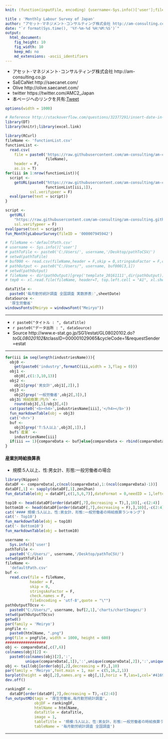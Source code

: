 ```yaml
---
knit: (function(inputFile, encoding) {username<-Sys.info()['user'];fileName<-'defaultPath.csv';pathToFile <-paste0('C:/Users/', username,'/Desktop/pathToCSV/');setwd(pathToFile);buf0<-read.csv(fileName,header = F,skip = 0,stringsAsFactor = F,check.names = F,fileEncoding = 'utf-8');timeStamp<-format(Sys.time(),'%Y%m%d%H%M%S');htmlName<-'monthlyLabourSurvey';rmarkdown::render(inputFile, encoding = encoding, output_file = paste0('C:/Users/',username,buf0[2,1],'charts/','am-consulting.co.jp-',htmlName,'.html')) })

title : 'Monthly Labour Survey of Japan'
author: "アセット･マネジメント･コンサルティング株式会社 http://am-consulting.co.jp"
date: "`r format(Sys.time(), '%Y-%m-%d %H:%M:%S')`"
output: 
  html_document:
    fig_height: 10
    fig_width: 10
    keep_md: no
    md_extensions: -ascii_identifiers 
---
```

<link href="http://knowledgevault.saecanet.com/components/rmarkdown-html.css" rel="stylesheet">
<script src="http://knowledgevault.saecanet.com/components/JavascriptCode.js"></script>
<style>.main-container {max-width : 1000px;}</style>

- アセット･マネジメント･コンサルティング株式会社 http://am-consulting.co.jp
- SaECaNet http://saecanet.com/
- Olive http://olive.saecanet.com/
- twitter https://twitter.com/AMC2_Japan
- 本ページへのリンクを共有:<a href="https://twitter.com/share" class="twitter-share-button" data-via="AMC2_Japan" data-size="large">Tweet</a> <script>!function(d,s,id){var js,fjs=d.getElementsByTagName(s)[0],p=/^http:/.test(d.location)?'http':'https';if(!d.getElementById(id)){js=d.createElement(s);js.id=id;js.src=p+'://platform.twitter.com/widgets.js';fjs.parentNode.insertBefore(js,fjs);}}(document, 'script', 'twitter-wjs');</script>

```r
options(width = 1000)
```

```r
# Reference http://stackoverflow.com/questions/32377291/insert-date-in-filename-while-knitting-document-using-rstudio-knit-button
library(DT)
library(knitr);library(excel.link)
```

```r
library(RCurl)
fileName <- 'functionList.csv'
functionList <-
  read.csv(
    file = paste0('https://raw.githubusercontent.com/am-consulting/am-consulting.github.io/master/csv/',
                  fileName),
    header = F,
    as.is = T)
for(iii in 1:nrow(functionList)){
  script <- 
    getURL(paste0("https://raw.githubusercontent.com/am-consulting/am-consulting.github.io/master/", 
                  functionList[iii,1]),
           ssl.verifypeer = F)
  eval(parse(text = script))
}
```

```r
script <-
  getURL(
    "https://raw.githubusercontent.com/am-consulting/am-consulting.github.io/master/importMonthlyLabourSurvey.r",
    ssl.verifypeer = F)
eval(parse(text = script))
fun_MonthlyLabourSurvey(fileID = '000007945942')
```

```r
# fileName <-'defaultPath.csv'
# username <- Sys.info()['user']
# pathToFile <- paste0('C:/Users/', username,'/Desktop/pathToCSV/')
# setwd(pathToFile)
# buf000 <- read.csv(fileName,header = F,skip = 0,stringsAsFactor = F,check.names = F,fileEncoding = 'utf-8')
# pathOutput <- paste0("C:/Users/", username, buf000[3,1])
# setwd(pathOutput)
# fileName <- dir(pathOutput)[grep('template_20161111',dir(pathOutput))]
# tmp0 <- xl.read.file(fileName, header=T, top.left.cell = "A1", xl.sheet = 2, excel.visible = F)
```

```r
dataTitle <- 
  paste0('毎月勤労統計調査 全国調査 実数原表:',sheetDate)
dataSource <- 
  '厚生労働省'
windowsFonts(Meiryo = windowsFont("Meiryo"))
```

***

- `r paste0("タイトル : ", dataTitle)`
- `r paste0("データ出所 : ", dataSource)`
- Source http://www.e-stat.go.jp/SG1/estat/GL08020102.do?_toGL08020102_&tclassID=000001029065&cycleCode=1&requestSender=estat

***

```r
for(iii in seq(length(industriesName))){
  obj0 <- 
    get(paste0('industry',formatC(iii,width = 3,flag = 0)))
  obj1 <- 
    obj0[,c(1:3,10,13)]
  obj2 <- 
    obj1[grep('男女計',obj1[,2]),]
  obj3 <- 
    obj2[grep('一般労働者',obj2[,3]),]
  obj3$`時給換算:円/h` <- 
    round(obj3[,5]/obj3[,4])
  cat(paste0('<b><h4>',industriesName[iii],'</h4></b>'))
  fun_markdownTable(obj = obj3)
  cat('<hr>')
  buf <-
    obj3[grep('T:5人以上',obj3[,1]),]
  buf$`産業` <- 
    industriesName[iii]
  if(iii == 1){compareData <- buf}else{compareData <- rbind(compareData,buf)}
}
```

#### 産業別時給換算表
- 規模:5人以上、性:男女計、形態:一般労働者の場合

```r
library(Nippon)
dataDF <- compareData[,c(ncol(compareData),1:(ncol(compareData)-1))]
dataDF[,1] <- sapply(dataDF[,1],zen2han)
fun_dataTable(obj = dataDF[,c(1,5,6,7)],dateFormat = 0,needID = 1,leftcolumns = 2,orderDirection = 'asc')
```

```r
top10 <- head(dataDF[order(dataDF[,7],decreasing = T),],10)[,-c(2:4)]
bottom10 <- head(dataDF[order(dataDF[,7],decreasing = F),],10)[,-c(2:4)]
cat('#### 規模:5人以上、性:男女計、形態:一般労働者の時給換算ランキング')
cat('- Top10')
fun_markdownTable(obj = top10)
cat('- Bottom10')
fun_markdownTable(obj = bottom10)
```

```r
username <-
  Sys.info()['user']
pathToFile <-
  paste0('C:/Users/', username,'/Desktop/pathToCSV/')
setwd(pathToFile)
fileName <-
  'defaultPath.csv'
buf <-
  read.csv(file = fileName,
           header = F,
           skip = 0,
           stringsAsFactor = F,
           check.names = F,
           fileEncoding = 'utf-8',quote = "\"")
pathOutputTOcsv <-
  paste0("C:/Users/", username, buf[2,1],'charts/chartImages/')
setwd(pathOutputTOcsv)
getwd()
par(family = 'Meiryo')
pngFile <-
  paste0(htmlName, ".png")
png(file = pngFile, width = 1000, height = 600)
##################
obj <- compareData[,c(7,6)]
colnames(obj)[2] <-
  paste0(colnames(obj)[2],':',
         unique(compareData[,1]),':',unique(compareData[,2]),':',unique(compareData[,3]))
obj <- tail(obj[order(obj[,2],decreasing = F),],10)
par(family = 'Meiryo',font.main = 1, mar = c(5,16,2,1))
barplot(height = obj[,2],names.arg = obj[,1],horiz = T,las=1,col='#4169e1',xlab = colnames(obj)[2],main = paste0(dataTitle,':Top10'),cex.main = 1,cex.axis = 1,cex.names = 1)
dev.off()
```

```r
rankingDF <- 
  dataDF[order(dataDF[,7],decreasing = T),-c(2:4)]
fun_outputMD(tags = '厚生労働省,毎月勤労統計調査',
             objDF = rankingDF,
             htmlName = htmlName,
             dataTitle = dataTitle,
             image = 1,
             tableTitle = '規模:5人以上、性:男女計、形態:一般労働者の時給換算ランキング',
             tableName = '毎月勤労統計調査 全国調査')

```

***
<script>MakeNegative()</script>
<script>
  (function(i,s,o,g,r,a,m){i['GoogleAnalyticsObject']=r;i[r]=i[r]||function(){
  (i[r].q=i[r].q||[]).push(arguments)},i[r].l=1*new Date();a=s.createElement(o),
  m=s.getElementsByTagName(o)[0];a.async=1;a.src=g;m.parentNode.insertBefore(a,m)
  })(window,document,'script','https://www.google-analytics.com/analytics.js','ga');

  ga('create', 'UA-3077339-5', 'auto');
  ga('send', 'pageview');

</script>

